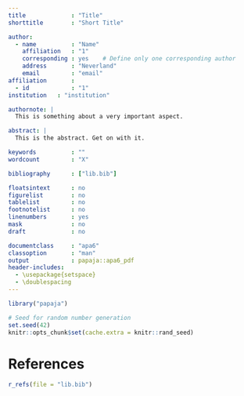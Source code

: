 ```yaml
---
title             : "Title"
shorttitle        : "Short Title"

author:
  - name          : "Name"
    affiliation   : "1"
    corresponding : yes    # Define only one corresponding author
    address       : "Neverland"
    email         : "email"
affiliation       :
  - id            : "1"
institution   : "institution"

authornote: |
  This is something about a very important aspect.

abstract: |
  This is the abstract. Get on with it.

keywords          : ""
wordcount         : "X"

bibliography      : ["lib.bib"]

floatsintext      : no
figurelist        : no
tablelist         : no
footnotelist      : no
linenumbers       : yes
mask              : no
draft             : no

documentclass     : "apa6"
classoption       : "man"
output            : papaja::apa6_pdf
header-includes:
  - \usepackage{setspace}
  - \doublespacing
---
```


```r
library("papaja")
```

```r
# Seed for random number generation
set.seed(42)
knitr::opts_chunk$set(cache.extra = knitr::rand_seed)
```

\newpage

# References
```r
r_refs(file = "lib.bib")
```

\begingroup
\setlength{\parindent}{-0.5in}
\setlength{\leftskip}{0.5in}

<div id = "refs"></div>
\endgroup
